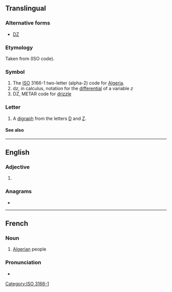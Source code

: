 {{also|dz|Dz|.dz|dź|dž|Dž|DŽ}}
{{character info|Ǳ}}
==Translingual==

===Alternative forms===
* [[Ǳ]]

===Etymology===
Taken from {{der|mul|ber|-}} {{m|tzm|ⴷⵣⴰⵢⵔ}} (ISO code).

===Symbol===
{{head|mul|symbol}}

# The [[ISO]] 3166-1 two-letter (alpha-2) code for [[Algeria]].
# d''z'', in calculus, notation for the [[en:Differential (calculus)|differential]] of a variable ''z''
# DZ, METAR code for [[drizzle]]

===Letter===
{{mul-letter|upper=DZ|mixed=Dz|lower=dz|script=Latn}}

# A [[digraph]] from the letters [[D]] and [[Z]].

====See also====
{{Latn-script}}

[[Category:ISO 3166-1]]

----

==English==

===Adjective===
{{en-adj|-}}

# {{abbreviation of|en|dizygotic}}

===Anagrams===
* {{anagrams|en|a=dz|ZD}}

----

==French==

===Noun===
{{head|fr|noun}}

# {{lb|fr|slang}} [[Algerian]] people

===Pronunciation===
* {{fr-IPA|dé-zède}}